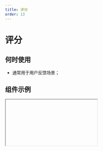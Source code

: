 ```yaml
---
title: 评分
order: 13
---
```


# 评分

## 何时使用

- 通常用于用户反馈场景；

## 组件示例


<Iframe url="https://www.aliwork.com/developer/rate-field-v2?isRenderNav=false" />

## 组件属性


<AttrTable
  dataSource={[
    {
      attr: '标题',
      code: 'label',
      type: 'String',
      demo: '评分',
      dafault: '',
      desc: '',
    },
    {
      attr: '默认值',
      code: 'fieldData',
      type: 'Object',
      demo: '{value: 3}',
      dafault: '',
      desc: '',
    },
    {
      attr: '标题位置',
      code: 'labelAlign',
      type: 'String',
      demo: '"left"',
      dafault: '',
      desc: '可选值："left", "top", "inset"',
    },
    {
      attr: '标题宽度',
      code: 'labelColSpan',
      type: 'Number',
      demo: '4',
      dafault: '',
      desc: '',
    },
    {
      attr: '标题偏移',
      code: 'labelColOffset',
      type: 'Number',
      demo: '0',
      dafault: '',
      desc: '',
    },
    {
      attr: '内容宽度',
      code: 'wrapperColSpan',
      type: 'Number',
      demo: '0',
      dafault: '',
      desc: '',
    },
    {
      attr: '内容偏移',
      code: 'wrapperColOffset',
      type: 'Number',
      demo: '0',
      dafault: '',
      desc: '',
    },
    {
      attr: '标题对齐',
      code: 'labelTextAlign',
      type: 'String',
      demo: '"left"',
      dafault: '',
      desc: '可选值："left", "right"',
    },
    {
      attr: '提示文字',
      code: 'placeholder',
      type: 'String',
      demo: '"请选择评分"',
      dafault: '',
      desc: '',
    },
    {
      attr: '描述信息',
      code: 'tips',
      type: 'String',
      demo: '这是一段描述信息',
      dafault: '',
      desc: '',
    },
    {
      attr: '尺寸',
      code: 'size',
      type: 'String',
      demo: '"small"',
      dafault: '',
      desc: '可选值："small", "medium", "large"',
    },
    {
      attr: '评分总数',
      code: 'count',
      type: 'Number',
      demo: '5',
      dafault: '',
      desc: '',
    },
    {
      attr: '半星评分',
      code: 'allowHalf',
      type: 'Boolean',
      demo: 'false',
      dafault: '',
      desc: '可选值 true/false',
    },
    {
      attr: '显示 grade',
      code: 'showGrade',
      type: 'Boolean',
      demo: 'false',
      dafault: '',
      desc: '可选值 true/false',
    },
    {
      attr: '状态',
      code: 'behavior',
      type: 'String',
      demo: '"NORMAL"',
      dafault: '',
      desc: '可选值："NORMAL", "DISABLED", "READONLY", "HIDDEN"',
    },
    {
      attr: '校验',
      code: 'validation',
      type: 'Array',
      demo: '[{type:"required"}] ',
      dafault: '',
      desc: '可选值：{type:"required"}, {type: "customValidate", message: "评分在 5 到 10 分之间", param: "function validateRule(value) { return value >= 5; }"}',
    },
    {
      attr: '用户点击评分时触发的回调',
      code: 'onChange',
      type: 'Function',
      demo: 'function onChange({ value }) { console.log(value); } }',
      dafault: '',
      desc: '',
    },
    {
      attr: '用户 hover 评分时触发的回调',
      code: 'onHoverChange',
      type: 'Function',
      demo: ' function onHoverChange(value) { console.log(value); } ',
      dafault: '',
      desc: '',
    },
  ]}
/>
